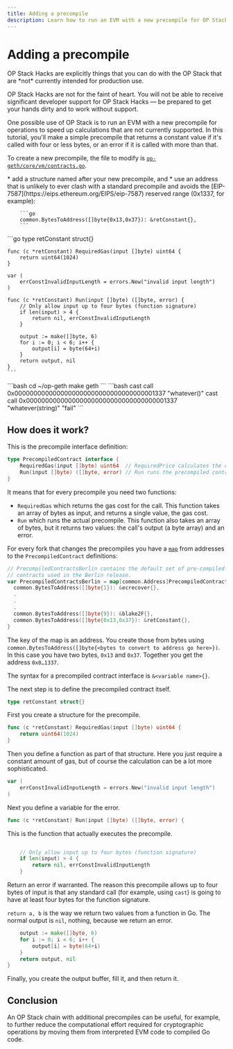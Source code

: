 ```yaml
---
title: Adding a precompile
description: Learn how to run an EVM with a new precompile for OP Stack chain operations to speed up calculations that are not currently supported.
---
```






# Adding a precompile

<Info>
  OP Stack Hacks are explicitly things that you can do with the OP Stack that are *not* currently intended for production use.

  OP Stack Hacks are not for the faint of heart. You will not be able to receive significant developer support for OP Stack Hacks — be prepared to get your hands dirty and to work without support.
</Info>

One possible use of OP Stack is to run an EVM with a new precompile for operations to speed up calculations that are not currently supported. In this tutorial, you'll make a simple precompile that returns a constant value if it's called with four or less bytes, or an error if it is called with more than that.

To create a new precompile, the file to modify is [`op-geth/core/vm/contracts.go`](https://github.com/ethereum-optimism/op-geth/blob/optimism-history/core/vm/contracts.go).

<Steps>
  <Step title="Add to `PrecompiledContractsBerlin` on line 82 (or a later fork, if the list of precompiles changes again)">
  *   add a structure named after your new precompile, and
    *   use an address that is unlikely to ever clash with a standard precompile and avoids the [EIP-7587](https://eips.ethereum.org/EIPS/eip-7587) reserved range (0x1337, for example):
  
        ```go
        common.BytesToAddress([]byte{0x13,0x37}): &retConstant{},
        ```
  </Step>

  <Step title="Add the lines for the precompile">
  ```go
    type retConstant struct{}
  
    func (c *retConstant) RequiredGas(input []byte) uint64 {
        return uint64(1024)
    }
  
    var (
        errConstInvalidInputLength = errors.New("invalid input length")
    )
  
    func (c *retConstant) Run(input []byte) ([]byte, error) {
        // Only allow input up to four bytes (function signature)
        if len(input) > 4 {
            return nil, errConstInvalidInputLength
        }
  
        output := make([]byte, 6)
        for i := 0; i < 6; i++ {
            output[i] = byte(64+i)
        }
        return output, nil
    }
    ```
  </Step>

  <Step title="Stop `op-geth` and recompile:">
  ```bash
    cd ~/op-geth
    make geth
    ```
  </Step>

  <Step title="Restart `op-geth`">
  
  </Step>

  <Step title="Run these commands to see the result of calling the precompile successfully, and the result of an error:">
  ```bash
    cast call 0x0000000000000000000000000000000000001337 "whatever()"
    cast call 0x0000000000000000000000000000000000001337 "whatever(string)" "fail"
    ```
  </Step>
</Steps>

## How does it work?

This is the precompile interface definition:

```go
type PrecompiledContract interface {
	RequiredGas(input []byte) uint64  // RequiredPrice calculates the contract gas use
	Run(input []byte) ([]byte, error) // Run runs the precompiled contract
}
```

It means that for every precompile you need two functions:

*   `RequiredGas` which returns the gas cost for the call. This function takes an array of bytes as input, and returns a single value, the gas cost.
*   `Run` which runs the actual precompile. This function also takes an array of bytes, but it returns two values: the call's output (a byte array) and an error.

For every fork that changes the precompiles you have a [`map`](https://www.w3schools.com/go/go_maps.php) from addresses to the `PrecompiledContract` definitions:

```go
// PrecompiledContractsBerlin contains the default set of pre-compiled Ethereum
// contracts used in the Berlin release.
var PrecompiledContractsBerlin = map[common.Address]PrecompiledContract{
  common.BytesToAddress([]byte{1}): &ecrecover{},
  .
  .
  .
  common.BytesToAddress([]byte{9}): &blake2F{},
  common.BytesToAddress([]byte{0x13,0x37}): &retConstant{},
}
```

The key of the map is an address. You create those from bytes using `common.BytesToAddress([]byte{<bytes to convert to address go here>})`.  In this case you have two bytes, `0x13` and `0x37`. Together you get the address `0x0…1337`.

The syntax for a precompiled contract interface is `&<variable name>{}`.

The next step is to define the precompiled contract itself.

```go
type retConstant struct{}
```

First you create a structure for the precompile.

```go
func (c *retConstant) RequiredGas(input []byte) uint64 {
    return uint64(1024)
}
```

Then you define a function as part of that structure. Here you just require a constant amount of gas, but of course the calculation can be a lot more sophisticated.

```go
var (
    errConstInvalidInputLength = errors.New("invalid input length")
)

```

Next you define a variable for the error.

```go
func (c *retConstant) Run(input []byte) ([]byte, error) {
```

This is the function that actually executes the precompile.

```go

    // Only allow input up to four bytes (function signature)
    if len(input) > 4 {
        return nil, errConstInvalidInputLength
    }
```

Return an error if warranted. The reason this precompile allows up to four bytes of input is that any standard call (for example, using `cast`) is going to have at least four bytes for the function signature.

`return a, b` is the way we return two values from a function in Go. The normal output is `nil`, nothing, because we return an error.

```go
    output := make([]byte, 6)
    for i := 0; i < 6; i++ {
        output[i] = byte(64+i)
    }
    return output, nil
}
```

Finally, you create the output buffer, fill it, and then return it.

## Conclusion

An OP Stack chain with additional precompiles can be useful, for example, to further reduce the computational effort required for cryptographic operations by moving them from interpreted EVM code to compiled Go code.
